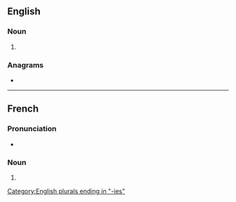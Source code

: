 ==English==

===Noun===
{{head|en|noun form}}

# {{plural of|en|symphony}}

===Anagrams===
* {{anagrams|en|a=ehimnopssy|physnomies|ship moneys|symphonise}}

[[Category:English plurals ending in "-ies"]]

----

==French==

===Pronunciation===
* {{IPA|fr|/sɛ̃.fɔ.ni/}}

===Noun===
{{head|fr|noun plural form|g=f}}

# {{plural of|fr|symphonie}}